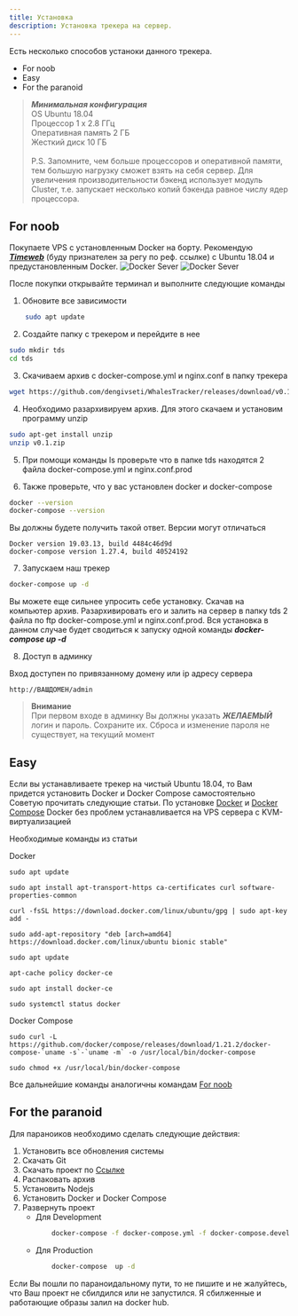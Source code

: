 ```yaml
---
title: Установка
description: Установка трекера на сервер.
---
```


Есть несколько способов устаноки данного трекера.
 - For noob
 - Easy
 - For the paranoid

> ***Минимальная конфигурация*** <br/> 
> OS Ubuntu 18.04 <br/> 
> Процессор 1 x 2.8 ГГц <br/> 
> Оперативная память 2 ГБ <br/>
> Жесткий диск 10 ГБ <br/> <br/>
> P.S. Запомните, чем больше процессоров и оперативной памяти, тем большую нагрузку сможет взять на себя сервер. Для увеличения производительности бэкенд использует модуль Cluster, т.е. запускает несколько копий бэкенда равное числу ядер процессора.

## For noob

Покупаете VPS c установленным Docker на борту. Рекомендую ***[Timeweb](https://timeweb.com/ru/?i=58331)*** (буду признателен за регу по реф. ссылке) c Ubuntu 18.04 и предустановленным Docker. 
![Docker Sever](/docker1.png)
![Docker Sever](/docker2.png)

После покупки открывайте терминал и выполните следующие команды

1. Обновите все зависимости
```sh
    sudo apt update
```

2. Создайте папку с трекером и перейдите в нее

```sh
sudo mkdir tds
cd tds
```

3. Скачиваем архив с docker-compose.yml и nginx.conf в папку трекера

```sh
wget https://github.com/dengivseti/WhalesTracker/releases/download/v0.1/v0.1.zip
```

4. Необходимо разархивируем архив. Для этого скачаем и установим программу unzip

```sh
sudo apt-get install unzip
unzip v0.1.zip
```

5. При помощи команды ls проверьте что в папке tds находятся 2 файла docker-compose.yml и nginx.conf.prod

6. Также проверьте, что у вас установлен docker и docker-compose

```sh
docker --version
docker-compose --version
```

Вы должны будете получить такой ответ. Версии могут отличаться

```
Docker version 19.03.13, build 4484c46d9d
docker-compose version 1.27.4, build 40524192
```

7. Запускаем наш трекер

```sh
docker-compose up -d
```

Вы можете еще сильнее упросить себе установку. Скачав на компьютер архив. Разархивировать его и залить на сервер в папку tds 2 файла по ftp docker-compose.yml и nginx.conf.prod. 
Вся установка в данном случае будет сводиться к запуску одной команды ***docker-compose up -d***

8. Доступ в админку

Вход доступен по привязанному домену или ip адресу сервера

```
http://ВАШДОМЕН/admin
```

> **Внимание** <br />
> При первом входе в админку Вы должны указать ***ЖЕЛАЕМЫЙ*** логин и пароль. Сохраните их. Сброса и изменение пароля не существует, на текущий момент

## Easy

Если вы устанавливаете трекер на чистый Ubuntu 18.04, то Вам придется установить Docker и Docker Compose самостоятельно
Советую прочитать следующие статьи. По установке [Docker](https://www.digitalocean.com/community/tutorials/docker-ubuntu-18-04-1-ru) и [Docker Compose](https://www.digitalocean.com/community/tutorials/how-to-install-docker-compose-on-ubuntu-18-04-ru)
Docker без проблем устанавливается на VPS сервера с KVM-виртуализацией

Необходимые команды из статьи

Docker 

```
sudo apt update

sudo apt install apt-transport-https ca-certificates curl software-properties-common

curl -fsSL https://download.docker.com/linux/ubuntu/gpg | sudo apt-key add -

sudo add-apt-repository "deb [arch=amd64] https://download.docker.com/linux/ubuntu bionic stable"

sudo apt update

apt-cache policy docker-ce

sudo apt install docker-ce

sudo systemctl status docker

```

Docker Compose

```
sudo curl -L https://github.com/docker/compose/releases/download/1.21.2/docker-compose-`uname -s`-`uname -m` -o /usr/local/bin/docker-compose

sudo chmod +x /usr/local/bin/docker-compose

```

Все дальнейшие команды аналогичны командам [For noob](#for-noob)

## For the paranoid

Для параноиков необходимо сделать следующие действия:

1. Установить все обновления системы
2. Скачать Git
3. Скачать проект по [Ссылке](https://github.com/dengivseti/WhalesTracker)
4. Распаковать архив
5. Установить Nodejs
6. Установить Docker и Docker Compose
7. Развернуть проект
    - Для Development
        ```sh
            docker-compose -f docker-compose.yml -f docker-compose.development.yml up --build
        ```
    - Для Production
        ```sh
            docker-compose  up -d
        ```

Если Вы пошли по параноидальному пути, то не пишите и не жалуйтесь, что Ваш проект не сбилдился или не запустился. Я сбилженные и работающие образы залил на docker hub.
